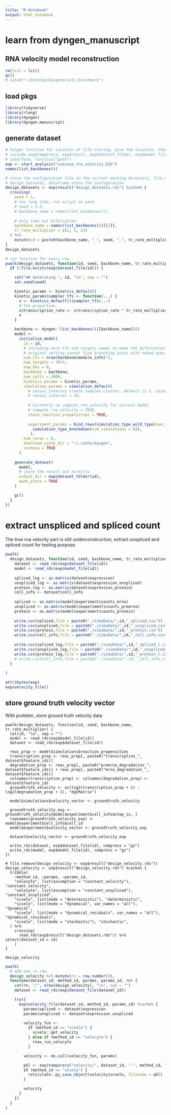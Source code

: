 ```yaml
---
title: "R Notebook"
output: html_notebook
---
```

# learn from dyngen_manuscript
## RNA velocity model reconstruction
```r
rm(list = ls())
gc()
# setwd("~/Desktop/Dyngene/velo_benchmark")
```
## load pkgs
```r
library(tidyverse)
library(rlang)
library(dyngen)
library(dyngen.manuscript)
```

## generate dataset
```r
# helper function for location of file storing, give the location, then store it in the location
# include exp$temporary, exp$result, exp$dataset_folder, exp$model_file, exp$dataset_file, exp$velocity_file
# interface, function("path")
exp <- start_analysis("usecase_rna_velocity_b2b")
names(list_backbones())
```


```r
# store the configuration file in the current working directory, file_name % cache% data
# design_datasets, dataframe store the configuration
design_datasets <- exp$result("design_datasets.rds") %cache% {
  crossing(
    seed = 1,
    # too long time, run script on pace
    # seed = 1:3,
    # backbone_name = names(list_backbones()),
    
    # only take out bifurcation
    backbone_name = names(list_backbones())[[1]],
    tr_rate_multiplier = c(1, 5, 25)
  ) %>%
    mutate(id = paste0(backbone_name, "_", seed, "_", tr_rate_multiplier))
}
design_datasets
```


```r
# run function for every row
pwalk(design_datasets, function(id, seed, backbone_name, tr_rate_multiplier) {
  if (!file.exists(exp$dataset_file(id))) {

    cat("## Generating ", id, "\n", sep = "")
    set.seed(seed)

    kinetic_params <- kinetics_default()
    kinetic_params$sampler_tfs <- function(...) {
      x <- kinetics_default()$sampler_tfs(...)
      # the proportion
      x$transcription_rate <- x$transcription_rate * tr_rate_multiplier
      x
    }

    backbone <- dyngen::list_backbones()[[backbone_name]]()
    model <-
      initialise_model(
        id = id,
        # including more tfs and targets seems to make the bifurcation even clear,
        # original setting cannot find branching point with naked eyes
        num_tfs = nrow(backbone$module_info)*2,
        num_targets = 70*2,
        num_hks = 0,
        backbone = backbone,
        num_cells = 2000,
        kinetics_params = kinetic_params,
        simulation_params = simulation_default(
          # census_interval create samples cluster, default is 1, using default for continuous differentiation
          # census_interval = 10,
          
          # Currently no compute_rna_velocity for current model
          # compute_rna_velocity = TRUE,
          store_reaction_propensities = TRUE,
  
          experiment_params = bind_rows(simulation_type_wild_type(num_simulations = 5),
            simulation_type_knockdown(num_simulations = 0)),
           ),
        num_cores = 8,
        download_cache_dir = "~/.cache/dyngen",
        verbose = TRUE
      )
    
    generate_dataset(
      model,
      # store the result out directly
      output_dir = exp$dataset_folder(id),
      make_plots = TRUE
    )

    gc()
  }
})
```
# extract unspliced and spliced count
The true rna velocity part is still underconstruction, extract unspliced and spliced count for testing purpose.
```r


pwalk(
  design_datasets, function(id, seed, backbone_name, tr_rate_multiplier){
    dataset <- read_rds(exp$dataset_file(id))
    model <- read_rds(exp$model_file(id))
    
    spliced_log <- as.matrix(dataset$expression)
    unspliced_log <- as.matrix(dataset$expression_unspliced)
    protein_log <- as.matrix(dataset$expression_protein)
    cell_info <- dataset$cell_info
    
    spliced <- as.matrix(model$experiment$counts_mrna)
    unspliced <- as.matrix(model$experiment$counts_premrna)
    protein <- as.matrix(model$experiment$counts_protein)
    
    write.csv(spliced,file = paste0("./simuData/",id,"_spliced.csv"))
    write.csv(unspliced,file = paste0("./simuData/",id,"_unspliced.csv"))
    write.csv(protein,file = paste0("./simuData/",id,"_protein.csv"))
    write.csv(cell_info,file = paste0("./simuData/",id,"_cell_info.csv"))
    
    write.csv(spliced_log,file = paste0("./simuData/",id,"_spliced_l.csv"))
    write.csv(unspliced_log,file = paste0("./simuData/",id,"_unspliced_l.csv"))
    write.csv(protein_log,file = paste0("./simuData/",id,"_protein_l.csv"))
    # write.csv(cell_info,file = paste0("./simuData/",id,"_cell_info.csv"))
  }
  
)

```


```r
attributes(exp)
exp$velocity_file()
```

## store ground truth velocity vector
With problem, store ground truth velocity data

```
pwalk(design_datasets, function(id, seed, backbone_name, tr_rate_multiplier) {
  cat(id, "\n", sep = "")
  model <- read_rds(exp$model_file(id))
  dataset <- read_rds(exp$dataset_file(id))

  reac_prop <- model$simulations$reaction_propensities
  transcription_prop <- reac_prop[, paste0("transcription_", dataset$feature_ids)]
  degradation_prop <- reac_prop[, paste0("premrna_degradation_", dataset$feature_ids)] + reac_prop[, paste0("mrna_degradation_", dataset$feature_ids)]
  colnames(transcription_prop) <- colnames(degradation_prop) <- dataset$feature_ids
  groundtruth_velocity <- as(log2(transcription_prop + 1) - log2(degradation_prop + 1), "dgCMatrix")

  model$simulations$velocity_vector <- groundtruth_velocity

  groundtruth_velocity_exp <- groundtruth_velocity[model$experiment$cell_info$step_ix, ]
  rownames(groundtruth_velocity_exp) <- model$experiment$cell_info$cell_id
  model$experiment$velocity_vector <- groundtruth_velocity_exp

  dataset$velocity_vector <- groundtruth_velocity_exp

  write_rds(dataset, exp$dataset_file(id), compress = "gz")
  write_rds(model, exp$model_file(id), compress = "gz")
})
```


```
# file.remove(design_velocity <- exp$result("design_velocity.rds"))
design_velocity <- exp$result("design_velocity.rds") %cache% {
  tribble(
    ~method_id, ~params, ~params_id,
    "velocyto", list(assumption = "constant_velocity"), "constant_velocity",
    "velocyto", list(assumption = "constant_unspliced"), "constant_unspliced",
    "scvelo", list(mode = "deterministic"), "deterministic",
    "scvelo", list(mode = "dynamical", var_names = "all"), "dynamical",
    "scvelo", list(mode = "dynamical_residuals", var_names = "all"), "dynamical_residuals",
    "scvelo", list(mode = "stochastic"), "stochastic",
  ) %>%
    crossing(
      read_rds(exp$result("design_datasets.rds")) %>% select(dataset_id = id)
    )
}

design_velocity
```



```r
pwalk(
  # add one rn row
  design_velocity %>% mutate(rn = row_number()),
  function(dataset_id, method_id, params, params_id, rn) {
    cat(rn, "/", nrow(design_velocity), "\n", sep = "")
    dataset <- read_rds(exp$dataset_file(dataset_id))

    try({
      exp$velocity_file(dataset_id, method_id, params_id) %cache% {
        params$spliced <- dataset$expression
        params$unspliced <- dataset$expression_unspliced

        velocity_fun <-
          if (method_id == "scvelo") {
            scvelo::get_velocity
          } else if (method_id == "velocyto") {
            rnav_run_velocyto
          }

        velocity <- do.call(velocity_fun, params)

        pkl <- exp$temporary("velocity/", dataset_id, "-", method_id, "-", params_id, "/scvelo.pkl")
        if (method_id == "scvelo") {
          reticulate::py_save_object(velocity$scvelo, filename = pkl)
        }

        velocity
      }
    })
  }
)

```



